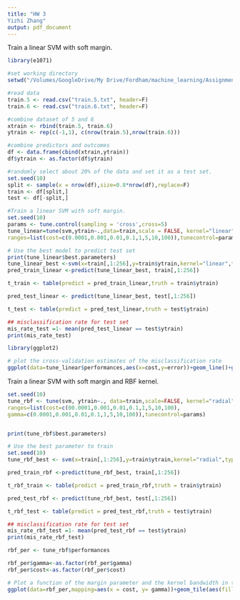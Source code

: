 ```yaml
---
title: "HW 3 
Yizhi Zhang"
output: pdf_document
---
```


Train a linear SVM with soft margin.

```r
library(e1071)

#set working directory
setwd("/Volumes/GoogleDrive/My Drive/Fordham/machine_learning/Assignment_3")

#read data
train.5 <- read.csv("train.5.txt", header=F)
train.6 <- read.csv("train.6.txt", header=F)

#combine dataset of 5 and 6
xtrain <- rbind(train.5, train.6)
ytrain <- rep(c(-1,1), c(nrow(train.5),nrow(train.6)))

#combine predictors and outcomes
df <- data.frame(cbind(xtrain,ytrain))
df$ytrain <- as.factor(df$ytrain)

#randomly select about 20% of the data and set it as a test set.
set.seed(10)
split <- sample(x = nrow(df),size=0.8*nrow(df),replace=F)
train <- df[split,]
test <- df[-split,]

#Train a linear SVM with soft margin.
set.seed(10)
params <- tune.control(sampling = 'cross',cross=5)
tune_linear=tune(svm,ytrain~.,data=train,scale = FALSE, kernel="linear", type='C-classification', 
ranges=list(cost=c(0.0001,0.001,0.01,0.1,1,5,10,100)),tunecontrol=params)

# Use the best model to predict test set
print(tune_linear$best.parameters)
tune_linear_best <-svm(x=train[,1:256],y=train$ytrain,kernel="linear",type="C-classification",C=0.01,cross=5)
pred_train_linear <-predict(tune_linear_best, train[,1:256])

t_train <- table(predict = pred_train_linear,truth = train$ytrain)

pred_test_linear <- predict(tune_linear_best, test[,1:256])

t_test <- table(predict = pred_test_linear,truth = test$ytrain)

## misclassification rate for test set
mis_rate_test =1- mean(pred_test_linear == test$ytrain)
print(mis_rate_test)

library(ggplot2)

# plot the cross-validation estimates of the misclassification rate
ggplot(data=tune_linear$performances,aes(x=cost,y=error))+geom_line()+geom_point(size=3,shape=21,fill="white")
```

Train a linear SVM with soft margin and RBF kernel.

```r
set.seed(10)
tune_rbf <- tune(svm, ytrain~., data=train,scale=FALSE, kernel="radial",
ranges=list(cost=c(00.0001,0.001,0.01,0.1,1,5,10,100),
gamma=c(0.0001,0.001,0.01,0.1,1,5,10,100)),tunecontrol=params)


print(tune_rbf$best.parameters)

# Use the best parameter to train
set.seed(10)
tune_rbf_best <- svm(x=train[,1:256],y=train$ytrain,kernel="radial",type="C-classification",C=1, gamma = 0.01, cross=5)

pred_train_rbf <-predict(tune_rbf_best, train[,1:256])

t_rbf_train <- table(predict = pred_train_rbf,truth = train$ytrain)

pred_test_rbf <- predict(tune_rbf_best, test[,1:256])

t_rbf_test <- table(predict = pred_test_rbf,truth = test$ytrain)

## misclassification rate for test set
mis_rate_rbf_test =1- mean(pred_test_rbf == test$ytrain)
print(mis_rate_rbf_test)

rbf_per <- tune_rbf$performances

rbf_per$gamma<-as.factor(rbf_per$gamma)
rbf_per$cost<-as.factor(rbf_per$cost)

# Plot a function of the margin parameter and the kernel bandwidth in the non_linear case
ggplot(data=rbf_per,mapping=aes(x = cost, y= gamma))+geom_tile(aes(fill=error))
```

